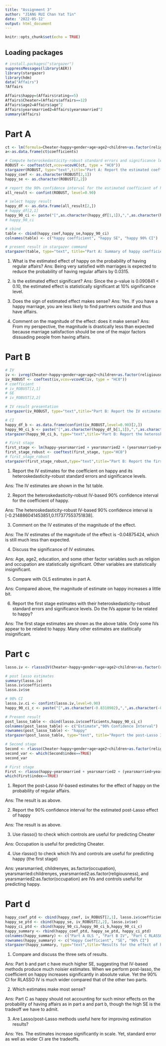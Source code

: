 ```yaml
---
title: "Assignment 3"
author: "JIANG RUI Chan Yat Tin"
date: '2022-05-12'
output: html_document
---
```


```r
knitr::opts_chunk$set(echo = TRUE)
```

## Loading packages
```r
# install.packages("stargazer")
suppressMessages(library(AER))
library(stargazer)
library(hdm)
data("Affairs")
?Affairs
```

```r
Affairs$happy=(Affairs$rating==5)
Affairs$Cheater=(Affairs$affairs==12)
Affairs$age2=Affairs$age^2
Affairs$yearsmarried2=Affairs$yearsmarried^2
summary(Affairs)
```

# Part A
```r
ct <- lm(formula=Cheater~happy+gender+age+age2+children+as.factor(religiousness)+education+as.factor(occupation), data=Affairs)
a<-as.data.frame(ct$coefficients)

# Compute heteroskedasticity-robust standard errors and significance levels, where NAME is the name of a regression-type object created by lm() and other similar commands
ROBUST <- coeftest(ct,vcov=vcovHC(ct, type = "HC0"))
stargazer(ROBUST, type="text",title="Part A: Report the estimated coefficients, their heteroskedasticity-robust standard errors, and significance levels")
happy_coef <- as.character(ROBUST[2,1])
happy_se <- as.character(ROBUST[2,2])

# report the 90% confidence interval for the estimated coefficient of happy, where ROBUST is the name of the object created by the coeftest() command above
all_result <- confint(ROBUST, level=0.90)

# select happy result 
happy_df <- as.data.frame(all_result[2,])
# happy_df[2,1]
happy_90_ci <- paste("[",as.character(happy_df[1,1]),",",as.character(happy_df[2,1]),"]",sep="")
# happy_90_ci

# cbind
table <- cbind(happy_coef,happy_se,happy_90_ci)
colnames(table) <- c("happy coefficient", "happy SE", "happy 90% CI")

# present result in stargazer command 
stargazer(table, type="text", title="Part A: Summary of happy coefficients")
```

1. What is the estimated effect of happy on the probability of having regular affairs?
Ans: Being very satisfied with marriages is expected to reduce the probability of having regular affairs by 0.0315.

2. Is the estimated effect significant?
Ans: Since the p-value is 0.090841 < 0.10, the estimated effect is statistically significant at 10% significance level. 

3. Does the sign of estimated effect makes sense?
Ans: Yes. If you have a happy marriage, you are less likely to find partners outside and thus have affairs.


4. Comment on the magnitude of the effect: does it make sense?
Ans: From my perspective, the magnitude is drastically less than expected because marriage satisfaction should be one of the major factors dissuading people from having affairs.  

# Part B
```r
# IV
iv <- ivreg(Cheater~happy+gender+age+age2+children+as.factor(religiousness)+education+as.factor(occupation) | yearsmarried + yearsmarried2 + (yearsmarried+yearsmarried2)*( gender + age + age2 + children + as.factor(religiousness)+education+as.factor(occupation) ), data=Affairs)
iv_ROBUST <- coeftest(iv,vcov=vcovHC(iv, type = "HC0"))
# coefficient
# iv_ROBUST[2,1]
# SE
# iv_ROBUST[2,2]

# IV result presentation
stargazer(iv_ROBUST, type="text",title="Part B: Report the IV estimates for the coefficient on happy and its heteroskedasticity-robust standard errors and significance levels")

# CI
happy_df_b <- as.data.frame(confint(iv_ROBUST,level=0.90)[2,])
happy_90_ci_b <- paste("[",as.character(happy_df_b[1,1]),",",as.character(happy_df_b[2,1]),"]",sep="")
stargazer(happy_90_ci_b, type="text",title="Part B: Report the heteroskedasticity-robust IV-based 90% confidence interval for the coefficient of happy")

# First stage
first_stage <- lm(happy~yearsmarried + yearsmarried2 + (yearsmarried+yearsmarried2)*( gender + age + age2 + children + as.factor(religiousness)+education+as.factor(occupation)) , data=Affairs)
first_stage_robust <- coeftest(first_stage, type="HC0")
# first_stage_robust
stargazer(first_stage_robust,type="text",title="Part B: Report the first stage estimates with their heteroskedasticity-robust standard errors and significance levels" )
```
1. Report the IV estimates for the coefficient on happy and its heteroskedasticity-robust standard errors and significance levels. 

Ans: The IV estimates are shown in the 1st table.  


2. Report the heteroskedasticity-robust IV-based 90% confidence interval for the coefficient of happy. 

Ans: The heteroskedasticity-robust IV-based 90% confidence interval is [-0.214886041453851,0.117377553751838].  

3. Comment on the IV estimates of the magnitude of the effect.

Ans: The IV estimates of the magnitude of the effect is -0.04875424, which is still much less than expected.

4. Discuss the significance of IV estimates.

Ans: Age, age2, education, and some other factor variables such as religion and occupation are statistically significant. Other variables are statistically insignificant.  

5. Compare with OLS estimates in part A.

Ans: Compared above, the magnitude of estimate on happy increases a little bit.   

6. Report the first stage estimates with their heteroskedasticity-robust standard errors and significance levels. Do the IVs appear to be related to happy?

Ans: The first stage estimates are shown as the above table. Only some IVs appear to be related to happy. Many other estimates are statitically insignificant.    


# Part c
```r
lasso.iv <- rlassoIV(Cheater~happy+gender+age+age2+children+as.factor(religiousness)+education+as.factor(occupation) | yearsmarried + yearsmarried2 + (yearsmarried+yearsmarried2)*( gender + age + age2 + children + as.factor(religiousness)+education+as.factor(occupation) ), data=Affairs,select.X=TRUE,select.Z=TRUE)

# post lasso estimates
summary(lasso.iv)
lasso.iv$coefficients
lasso.iv$se

# 90% CI
lasso.iv.ci <- confint(lasso.iv,level=0.90)
happy_90_ci_c <- paste("[",as.character(-0.8310902),",",as.character(-0.1418015),"]",sep="")

# Present result 
post_lasso_table <- cbind(lasso.iv$coefficients,happy_90_ci_c)
colnames(post_lasso_table) <- c("Estimate","90% Confidence Interval")
rownames(post_lasso_table) <- "happy"
stargazer(post_lasso_table, type="text", title="Report the post-Lasso IV-based estimates for the effect of happy on the probability of regular affairs and the 90% confidence interval for the estimated post-Lasso effect of happy")

# Second stage
Second <- rlasso(Cheater~happy+gender+age+age2+children+as.factor(religiousness)+education+as.factor(occupation),data=Affairs )
second_var <- which(Second$index==TRUE)
second_var

# First stage
First <- rlasso(happy~yearsmarried + yearsmarried2 + (yearsmarried+yearsmarried2)*( gender + age + age2 + children + as.factor(religiousness)+education+as.factor(occupation) ), data=Affairs)
which(First$index==TRUE)
```
1. Report the post-Lasso IV-based estimates for the effect of happy on the probability of regular affairs.

Ans: The result is as above. 

2. Report the 90% confidence interval for the estimated post-Lasso effect of happy

Ans: The result is as above. 

3. Use rlasso() to check which controls are useful for predicting Cheater

Ans: Occupation is useful for predicting Cheater.

4. Use rlasso() to check which IVs and controls are useful for predicting happy (the first stage)

Ans: yearsmarried, childrenyes, as.factor(occupation), yearsmarried:childrenyes, yearsmarried2:as.factor(religiousness),  and yearsmarried2:as.factor(occupation) are IVs and controls useful for predicting happy.



# Part d
```r
happy_coef_ptd <- cbind(happy_coef, iv_ROBUST[2,1], lasso.iv$coefficients)
happy_se_ptd <- cbind(happy_se, iv_ROBUST[2,2], lasso.iv$se)
happy_ci_ptd <- cbind(happy_90_ci,happy_90_ci_b,happy_90_ci_c) 
happy_summary <- rbind(happy_coef_ptd, happy_se_ptd, happy_ci_ptd)
colnames(happy_summary) <- c("Part A OLS ", "Part B IV", "Part C RLASSO IV")
rownames(happy_summary) <- c("Happy Coefficient", "SE", "90% CI")
stargazer(happy_summary, type="text",title="Results for the effect of happy on Cheater from parts A-C")
```

1. Compare and discuss the three sets of results.

Ans: Part b and part c have much higher SE, suggesting that IV-based methods produce much noisier estimates. When we perform post-lasso, the coefficient on happy increases significantly in absolute value. Yet the 90% CI for RLASSO IV is much wider compared that of the other two parts.   

2. Which estimates make most sense?

Ans: Part C as happy should not accounting for such minor effects on the probability of having affairs as in part a and part b, though the high SE is the tradeoff we have to admit.  

3. Are Lasso/post-Lasso methods useful here for improving estimation results?

Ans: Yes. The estimates increase significantly in scale. Yet, standard error as well as wider CI are the tradeoffs.
